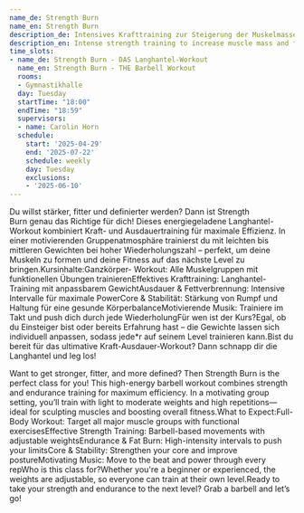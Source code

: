 ```yaml
---
name_de: Strength Burn
name_en: Strength Burn
description_de: Intensives Krafttraining zur Steigerung der Muskelmasse und Fettverbrennung.
description_en: Intense strength training to increase muscle mass and fat burning.
time_slots:
- name_de: Strength Burn - DAS Langhantel-Workout
  name_en: Strength Burn - THE Barbell Workout
  rooms:
  - Gymnastikhalle
  day: Tuesday
  startTime: "18:00"
  endTime: "18:59"
  supervisors:
  - name: Carolin Horn
  schedule:
    start: '2025-04-29'
    end: '2025-07-22'
    schedule: weekly
    day: Tuesday
    exclusions:
    - '2025-06-10'
---
```


<Locale value="de">
 

 Du willst&nbsp;stärker, fitter und definierter&nbsp;werden? Dann
ist&nbsp;Strength Burn&nbsp;genau das Richtige für dich! Dieses
energiegeladene&nbsp;Langhantel-Workout&nbsp;kombiniert&nbsp;Kraft- und
Ausdauertraining&nbsp;für maximale Effizienz. In einer motivierenden
Gruppenatmosphäre trainierst du mit&nbsp;leichten bis mittleren
Gewichten&nbsp;bei hoher Wiederholungszahl – perfekt, um deine Muskeln zu formen
und deine Fitness auf das nächste Level zu bringen.Kursinhalte:Ganzkörper-
Workout:&nbsp;Alle Muskelgruppen mit funktionellen Übungen trainierenEffektives
Krafttraining:&nbsp;Langhantel-Training mit anpassbarem GewichtAusdauer &amp;
Fettverbrennung:&nbsp;Intensive Intervalle für maximale PowerCore &amp;
Stabilität:&nbsp;Stärkung von Rumpf und Haltung für eine gesunde
KörperbalanceMotivierende Musik:&nbsp;Trainiere im Takt und push dich durch jede
WiederholungFür wen ist der Kurs?Egal, ob du Einsteiger bist oder bereits
Erfahrung hast – die Gewichte lassen sich individuell anpassen,
sodass&nbsp;jede*r auf seinem Level trainieren kann.Bist du bereit für das
ultimative Kraft-Ausdauer-Workout? Dann schnapp dir die Langhantel und leg los!

</Locale>
<Locale value="en">
 

 Want to get&nbsp;stronger, fitter, and more defined? Then&nbsp;Strength
Burn&nbsp;is the perfect class for you! This high-energy&nbsp;barbell
workout&nbsp;combines&nbsp;strength and endurance training&nbsp;for maximum
efficiency. In a motivating group setting, you’ll train with&nbsp;light to
moderate weights&nbsp;and high repetitions—ideal for sculpting muscles and
boosting overall fitness.What to Expect:Full-Body Workout:&nbsp;Target all major
muscle groups with functional exercisesEffective Strength
Training:&nbsp;Barbell-based movements with adjustable weightsEndurance &amp;
Fat Burn:&nbsp;High-intensity intervals to push your limitsCore &amp;
Stability:&nbsp;Strengthen your core and improve postureMotivating
Music:&nbsp;Move to the beat and power through every repWho is this class
for?Whether you're a beginner or experienced, the weights are adjustable,
so&nbsp;everyone can train at their own level.Ready to take your strength and
endurance to the next level? Grab a barbell and let’s go!

</Locale>
